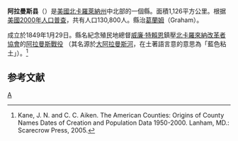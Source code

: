 {{noteTA
|T=zh-hans:阿拉曼斯县 (北卡罗来纳州);zh-hk:阿拉曼斯縣 (北卡羅萊納州);zh-tw:阿拉曼斯郡 (北卡羅萊納州);
|1=zh-hans:县;zh-hk:縣;zh-tw:郡;
}}
<!--[[File:Map_of_North_Carolina_highlighting_Alamance_County.svg|250px]]-->
{{Infobox U.S. County|
 county  = 阿拉曼斯縣|
 state = 北卡羅萊那州 |
 en county  = Alamance County|
 en state = North Carolina |
 seal =  Alamancecountyseal.PNG|
 map size = 250|
 founded = 1849年|
 seat = [[Graham,_North_Carolina|Graham]] | 
 area = 1,126 [[km²|km²]] (435 [[square_mile|mi²]]) |
 area land = 1,114 km² (430 mi²) |
 area water = 12 km² (5 mi²) |
 area percentage = 1.10% |
 census yr = 2006|
 pop = 142,661 |
 density = 117|
 web = www.alamance-nc.com|
|}}
'''阿拉曼斯县'''（{{lang-en|Alamance County}}）是[[美國|美國]][[北卡羅萊納州|北卡羅萊納州]]中北部的一個縣。面積1,126平方公里。根据[[美國2000年人口普查|美國2000年人口普查]]，共有人口130,800人。縣治[[葛蘭姆_(北卡羅萊納州)|葛蘭姆]]（Graham）。

成立於1849年1月29日。縣名紀念殖民地總督[[威廉·特賴恩|威廉·特賴恩]]鎮壓[[北卡羅來納改革者協會|北卡羅來納改革者協會]]的[[阿拉曼斯戰役|阿拉曼斯戰役]] （其名源於[[大阿拉曼斯河|大阿拉曼斯河]]，在土著語言意的意思為「藍色粘土」）。<ref>Kane, J. N. and C. C. Aiken. The American Counties: Origins of County Names Dates of Creation and Population Data 1950-2000. Lanham, MD.: Scarecrow Press, 2005.</ref>

== 参考文献 ==
<div class="references-small">
<references />
</div>
{{North Carolina}}
{{Authority control}}

[[Category:北卡羅萊納州行政區劃|A]]